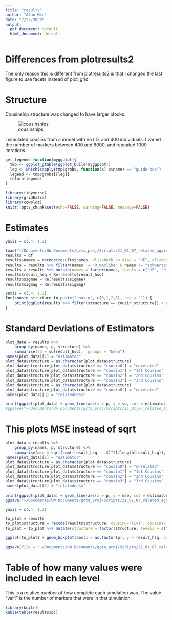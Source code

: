 ```yaml
---
title: "results"
author: "Alan Min"
date: "7/27/2020"
output:
  pdf_document: default
  html_document: default
---
```


# Differences from plotresults2

The only reason this is different from plotresults2 is that I changed the last figure to use facets instead of plot_grid

# Structure

Cousinship structure was changed to have larger blocks.

![cousinships](cousinships1.jpeg)


I simulated cousins from a model with no LD, and 400 individuals. I varied the number of markers between 400 and 8000, and repeated 1000 iterations. 

```r
get_legend<-function(myggplot){
  tmp <- ggplot_gtable(ggplot_build(myggplot))
  leg <- which(sapply(tmp$grobs, function(x) x$name) == "guide-box")
  legend <- tmp$grobs[[leg]]
  return(legend)
}

library(tidyverse)
library(gridExtra)
library(cowplot)
knitr::opts_chunk$set(echo=FALSE, warning=FALSE, message=FALSE)
```

# Estimates

```r
yaxis = c(.4, 1.2)

load("~/Documents/UW Documents/gcta_proj/Scripts/21_01_07_related_again/morecousins.Rda")
results = df
results$names = recode(results$names, elizabeth_no_diag = "HE", elizabeth_diag = "HE2")
results = results %>% filter(names != "R_maxlike" & names != "schwartzman" & names != "HE2")
results = results %>% mutate(names = factor(names, levels = c("HE", "dicker1", "dicker2", "gcta", "ldak", "gold_standard")))
results$result_hsq = Re(results$result_hsq)
results$sigmae = Re(results$sigmae)
results$sigmag = Re(results$sigmag)

yaxis = c(.4, 1.2)
for(cousin_structure in paste("cousin", c(0,1,2,3), sep = "")) {
    print(ggplot(results %>% filter(structure == cousin_structure)) + geom_boxplot(aes(x = as.factor(p), y = result_hsq, col = names)) + coord_cartesian(ylim = yaxis)  + ggtitle(cousin_structure))
}
```

# Standard Deviations of Estimators

```r
plot_data = results %>%
	group_by(names, p, structure) %>%
	summarise(sd = sd(result_hsq), .groups = "keep")
names(plot_data)[1] = "estimator"
plot_data$structure = as.character(plot_data$structure)
plot_data$structure[plot_data$structure == "cousin0"] = "unrelated"
plot_data$structure[plot_data$structure == "cousin1"] = "1st Cousins"
plot_data$structure[plot_data$structure == "cousin2"] = "2nd Cousins"
plot_data$structure[plot_data$structure == "cousin3"] = "3rd Cousins"
plot_data$structure = as.character(plot_data$structure)
plot_data$structure[plot_data$structure == "cousin0"] = "unrelated"
names(plot_data)[3] = "relatedness"

print(ggplot(plot_data) + geom_line(aes(x = p, y = sd, col = estimator, linetype = relatedness)) + coord_cartesian(ylim = c(0, .3)) + ggtitle("Number of Markers by Relatedness") + scale_linetype_manual(breaks=c("1st Cousins","2nd Cousins", "3rd Cousins", "unrelated"), values=c(3,2,6,1)) + xlab("Number of Markers"))
#ggsave("~/Documents/UW Documents/gcta_proj/Scripts/21_01_07_related_again/sd_by_relatedness.pdf", width = 7, height = 5)

```

# This plots MSE instead of sqrt

```r
plot_data = results %>%
	group_by(names, p, structure) %>%
	summarise(mse = sqrt(sum((result_hsq - .8)^2)/length(result_hsq)), .groups = "keep")
names(plot_data)[1] = "estimator"
plot_data$structure = as.character(plot_data$structure)
plot_data$structure[plot_data$structure == "cousin0"] = "unrelated"
plot_data$structure[plot_data$structure == "cousin1"] = "1st Cousins"
plot_data$structure[plot_data$structure == "cousin2"] = "2nd Cousins"
plot_data$structure[plot_data$structure == "cousin3"] = "3rd Cousins"
names(plot_data)[3] = "relatedness"
    
print(ggplot(plot_data) + geom_line(aes(x = p, y = mse, col = estimator, linetype = relatedness)) + coord_cartesian(ylim = c(0, .3)) + ggtitle("Number of Markers by Relatedness") + scale_linetype_manual(breaks=c("1st Cousins","2nd Cousins", "3rd Cousins", "unrelated"), values=c(3,2,6,1)) + xlab("Number of Markers"))
ggsave("~/Documents/UW Documents/gcta_proj/Scripts/21_01_07_related_again/mse_by_relatedness.pdf", width = 7, height = 5)

```


```r
yaxis = c(.4, 1.2)

to_plot = results
to_plot$structure = recode(results$structure, cousin0='(iv)', cousin1='(i)', cousin2='(ii)', cousin3='(iii)')
to_plot = to_plot %>% mutate(structure = factor(structure, levels = c("(i)", "(ii)", "(iii)", "(iv)")))

ggplot(to_plot) + geom_boxplot(aes(x = as.factor(p), y = result_hsq, col = names)) + coord_cartesian(ylim = yaxis) + xlab("Number of Markers") + ylab(bquote("Estimated H"^2)) + facet_grid(rows = vars(structure)) + theme(legend.position = "none") 

ggsave(file = "~/Documents/UW Documents/gcta_proj/Scripts/21_01_07_related_again/estimates.pdf", height = 8, width = 8)
```

# Table of how many values were included in each level

This is a relative number of how complete each simulation was. The value "var1" is the number of markers that were in that simulation.

```r
library(knitr)
kable(table(results$p))
```